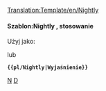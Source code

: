 <noinclude>[[Translation:Template/en/Nightly]]</noinclude><noinclude>
</noinclude>{{en/Ambox| type  = notice
| image = en/NightlyIcon.png
| text  = <strong>Nocne Budowania</strong><br />Funkcje wymienione w tej sekcji są obecnie dostępne tylko w wersjach nieoficjalnych, takich jak  [[pl/Archive/Community/Wersje nightly|nocne budowania]], wersje beta lub kandydaci do wydania. {{{1|}}}
}}<noinclude>

====Szablon:Nightly , stosowanie====
Użyj jako:

 {{en/S|pl/Nightly}}

lub

 '''<nowiki>{{pl/Nightly|Wyjaśnienie}}</nowiki>'''

<!--[[Category:Templates|N]][[Category:Message boxes|D]]--> [[Category:pl/Szablony|N]][[Category:pl/InfoBox|D]]</noinclude>